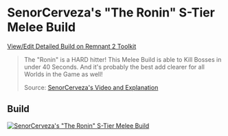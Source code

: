 
# SenorCerveza's "The Ronin" S-Tier Melee Build

[View/Edit Detailed Build on Remnant 2 Toolkit](https://www.remnant2toolkit.com/builder/clqph7pyv000010higu3i2cmp)

> The "Ronin" is a HARD hitter! This Melee Build is able to Kill Bosses in under 40 Seconds. And it's probably the best add clearer for all Worlds in the Game as well!
>
> Source: [SenorCerveza's Video and Explanation](https://www.youtube.com/watch?v=h7HWdZvgZCg)

## Build

[![SenorCerveza's "The Ronin" S-Tier Melee Build](https://remnant2toolkit.b-cdn.net/featured-builds/senorcervezas_ronin_melee.png)](https://www.remnant2toolkit.com/builder/clqph7pyv000010higu3i2cmp)
